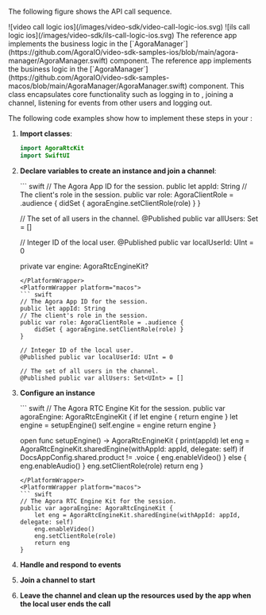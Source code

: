 

The following figure shows the <Vpd k="PRODUCT" /> API call sequence.

<ProductWrapper product="video-calling">
![video call logic ios](/images/video-sdk/video-call-logic-ios.svg)
</ProductWrapper>
  <ProductWrapper product={["interactive-live-streaming", "broadcast-streaming"]}>
![ils call logic ios](/images/video-sdk/ils-call-logic-ios.svg)
</ProductWrapper>

<PlatformWrapper platform="ios">
The <Vg k="VSDK" /> reference app implements the <Vg k="PRODUCT" />  business logic in the [`AgoraManager`](https://github.com/AgoraIO/video-sdk-samples-ios/blob/main/agora-manager/AgoraManager.swift) component.
</PlatformWrapper>
<PlatformWrapper platform="macos">
The <Vg k="VSDK" /> reference app implements the <Vg k="PRODUCT" />  business logic in the [`AgoraManager`](https://github.com/AgoraIO/video-sdk-samples-macos/blob/main/AgoraManager/AgoraManager.swift) component.
</PlatformWrapper>
This class encapsulates core functionality such as logging in to <Vg k="AGORA_BACKEND" />, joining a channel, listening for events from other users and logging out.

The following code examples show how to implement these steps in your <Vpl k="CLIENT" />:

1. **Import <Vpd k="SDK" /> classes**:

    ``` swift
    import AgoraRtcKit
    import SwiftUI
    ```

2.  **Declare variables to create an <Vg k="ENGINE" /> instance and join a channel**:

    <PlatformWrapper platform="ios">
    ``` swift
    // The Agora App ID for the session.
    public let appId: String
    // The client's role in the session.
    public var role: AgoraClientRole = .audience {
        didSet { agoraEngine.setClientRole(role) }
    }

    // The set of all users in the channel.
    @Published public var allUsers: Set<UInt> = []

    // Integer ID of the local user.
    @Published public var localUserId: UInt = 0

    private var engine: AgoraRtcEngineKit?
    ```
    </PlatformWrapper>
    <PlatformWrapper platform="macos">
    ``` swift
    // The Agora App ID for the session.
    public let appId: String
    // The client's role in the session.
    public var role: AgoraClientRole = .audience {
        didSet { agoraEngine.setClientRole(role) }
    }

    // Integer ID of the local user.
    @Published public var localUserId: UInt = 0

    // The set of all users in the channel.
    @Published public var allUsers: Set<UInt> = []
    ```
    </PlatformWrapper>

3.  **Configure an <Vg k="ENGINE" /> instance**

    <PlatformWrapper platform="ios">
    ``` swift
    // The Agora RTC Engine Kit for the session.
    public var agoraEngine: AgoraRtcEngineKit {
        if let engine { return engine }
        let engine = setupEngine()
        self.engine = engine
        return engine
    }

    open func setupEngine() -> AgoraRtcEngineKit {
        print(appId)
        let eng = AgoraRtcEngineKit.sharedEngine(withAppId: appId, delegate: self)
        if DocsAppConfig.shared.product != .voice {
            eng.enableVideo()
        } else { eng.enableAudio() }
        eng.setClientRole(role)
        return eng
    }
    ```
    </PlatformWrapper>
    <PlatformWrapper platform="macos">
    ``` swift
    // The Agora RTC Engine Kit for the session.
    public var agoraEngine: AgoraRtcEngineKit {
        let eng = AgoraRtcEngineKit.sharedEngine(withAppId: appId, delegate: self)
        eng.enableVideo()
        eng.setClientRole(role)
        return eng
    }
    ```
    </PlatformWrapper>

4.  **Handle and respond to  <Vg k="ENGINE" /> events**

    <HandleEvents />

5.  **Join a channel to start <Vpd k="PRODUCT" />**

    <JoinChannel />

6.  **Leave the channel and clean up the resources used by the app when the local user ends the call**

    <LeaveChannel />
